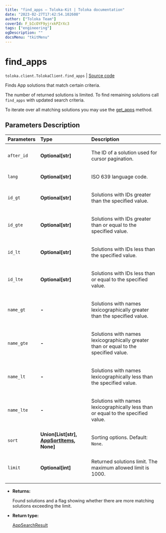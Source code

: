 ```yaml
---
title: "find_apps — Toloka-Kit | Toloka documentation"
date: "2023-02-27T17:42:54.102608"
author: ["Toloka Team"]
coverId: F_bIcOYF9yjrxkPZrXc3
tags: ["engineering"]
ogDescription: ""
docsMenu: "tkitMenu"
---
```


# find_apps
`toloka.client.TolokaClient.find_apps` | [Source code](https://github.com/Toloka/toloka-kit/blob/v1.1.4/src/client/__init__.py#L3676)

Finds App solutions that match certain criteria.

The number of returned solutions is limited. To find remaining solutions call `find_apps` with updated search criteria.

To iterate over all matching solutions you may use the [get_apps](/docs/toloka-kit/reference/toloka.client.TolokaClient.get_apps) method.

## Parameters Description

| Parameters | Type | Description |
| :----------| :----| :-----------|
`after_id`|**Optional\[str\]**|<p>The ID of a solution used for cursor pagination.</p>
`lang`|**Optional\[str\]**|<p>ISO 639 language code.</p>
`id_gt`|**Optional\[str\]**|<p>Solutions with IDs greater than the specified value.</p>
`id_gte`|**Optional\[str\]**|<p>Solutions with IDs greater than or equal to the specified value.</p>
`id_lt`|**Optional\[str\]**|<p>Solutions with IDs less than the specified value.</p>
`id_lte`|**Optional\[str\]**|<p>Solutions with IDs less than or equal to the specified value.</p>
`name_gt`|**-**|<p>Solutions with names lexicographically greater than the specified value.</p>
`name_gte`|**-**|<p>Solutions with names lexicographically greater than or equal to the specified value.</p>
`name_lt`|**-**|<p>Solutions with names lexicographically less than the specified value.</p>
`name_lte`|**-**|<p>Solutions with names lexicographically less than or equal to the specified value.</p>
`sort`|**Union\[List\[str\], [AppSortItems](/docs/toloka-kit/reference/toloka.client.search_requests.AppSortItems), None\]**|<p>Sorting options. Default: `None`.</p>
`limit`|**Optional\[int\]**|<p>Returned solutions limit. The maximum allowed limit is 1000.</p>

* **Returns:**

  Found solutions and a flag showing whether there are more matching solutions exceeding the limit.

* **Return type:**

  [AppSearchResult](/docs/toloka-kit/reference/toloka.client.search_results.AppSearchResult)